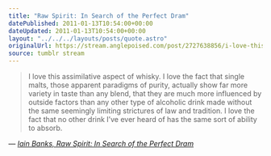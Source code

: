 ```yaml
---
title: "Raw Spirit: In Search of the Perfect Dram"
datePublished: 2011-01-13T10:54:00+00:00
dateUpdated: 2011-01-13T10:54:00+00:00
layout: "../../../layouts/posts/quote.astro"
originalUrl: https://stream.anglepoised.com/post/2727638856/i-love-this-assimilative-aspect-of-whisky-i-love
source: tumblr stream
---
```


> I love this assimilative aspect of whisky. I love the fact that single malts, those apparent paradigms of purity, actually show far more variety in taste than any blend, that they are much more influenced by outside factors than any other type of alcoholic drink made without the same seemingly limiting strictures of law and tradition. I love the fact that no other drink I’ve ever heard of has the same sort of ability to absorb.

— <cite>[Iain Banks, _Raw Spirit: In Search of the Perfect Dram_](https://www.goodreads.com/book/show/567702.Raw_Spirit)</cite>
